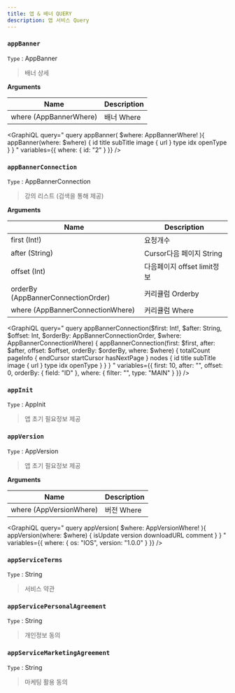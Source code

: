 ```yaml
---
title: 앱 & 배너 QUERY
description: 앱 서비스 Query
---
```




### `appBanner`
`Type` : <Link to="/object/app/#AppBanner/">AppBanner</Link>

> 배너 상세

**Arguments**

| Name | Description |
| -------- | -------- | 
| where  (<Link to="/input/app/#AppBannerWhere">AppBannerWhere</Link>)  | 배너 Where  | 

<GraphiQL
  query="
  query appBanner(
    $where: AppBannerWhere!
  ){
    appBanner(where: $where) {
      id
      title
      subTitle
      image {
        url
      }
      type 
      idx 
      openType
    }
  }
  "
  variables={{
    where: {
      id: "2"
    }
  }}
/>


### `appBannerConnection`
`Type` : <Link to="/object/app/#AppBannerConnection/">AppBannerConnection</Link>

> 강의 리스트 (검색을 통해 제공)

**Arguments**

| Name | Description |
| -------- | -------- | 
| first (Int!)  | 요청개수   | 
| after (String) | Cursor다음 페이지 String | 
| offset (Int) | 다음페이지 offset limit정보 |
| orderBy (<Link to="/input/app/#AppBannerConnectionOrder">AppBannerConnectionOrder</Link>)  | 커리큘럼 Orderby  | 
| where  (<Link to="/input/app/#AppBannerConnectionWhere">AppBannerConnectionWhere</Link>)  | 커리큘럼 Where  | 

<GraphiQL
  query="
    query appBannerConnection($first: Int!, $after: String, $offset: Int, $orderBy: AppBannerConnectionOrder, $where: AppBannerConnectionWhere) {
      appBannerConnection(first: $first, after: $after, offset: $offset, orderBy: $orderBy, where: $where) {
        totalCount
        pageInfo {
            endCursor
            startCursor
            hasNextPage
        }
        nodes {
          id
          title
          subTitle
          image {
            url
          }
          type 
          idx 
          openType
        }
      }
    }
  "
  variables={{
    first: 10,
    after: "",
    offset: 0,
    orderBy: {
      field: "ID"
    },
    where: {
      filter: "",
      type: "MAIN"
    }
  }}
/>


### `appInit`
`Type` : <Link to="/object/app/#AppInit/">AppInit</Link>

> 앱 초기 필요정보 제공

<GraphiQL
  query="
  query appInit {
    appInit {
      bgAudioUrls
      codingUrl
      guideLanguage {
        ko {
          main {
            image {
              url
            }
          }
          coding {
            image {
              url
            }
          }
          freeCoding {
            image {
              url
            }
          }
          project {
            image {
              url
            }
          }
          uploadCodingTip {
            image {
              url
            }
          }
        }
        en {
          main {
              image {
                url
              }
            }
            coding {
              image {
                url
              }
            }
            freeCoding {
              image {
                url
              }
            }
            project {
              image {
                url
              }
            }
            uploadCodingTip {
              image {
                url
              }
            }
          }
        }
      }
  }
  "
/>

### `appVersion`
`Type` : <Link to="/object/app/#AppVersion/">AppVersion</Link>

> 앱 초기 필요정보 제공


**Arguments**

| Name | Description |
| -------- | -------- | 
| where  (<Link to="/input/app/#AppVersionWhere">AppVersionWhere</Link>)  | 버전 Where  | 

<GraphiQL
  query="
  query appVersion(
    $where: AppVersionWhere!
  ){
    appVersion(where: $where) {
      isUpdate
      version 
      downloadURL
      comment
    }
  }
  "
  variables={{
    where: {
      os: "IOS",
      version: "1.0.0"
    }
  }}
/>


### `appServiceTerms`
`Type` : String

> 서비스 약관


<GraphiQL
  query="
  query appServiceTerms {
    appServiceTerms
  }
  "
/>

### `appServicePersonalAgreement`
`Type` : String

> 개인정보 동의 


<GraphiQL
  query="
  query appServicePersonalAgreement {
    appServicePersonalAgreement
  }
  "
/>

### `appServiceMarketingAgreement`
`Type` : String

> 마케팅 활용 동의


<GraphiQL
  query="
  query appServiceMarketingAgreement {
    appServiceMarketingAgreement
  }
  "
/>